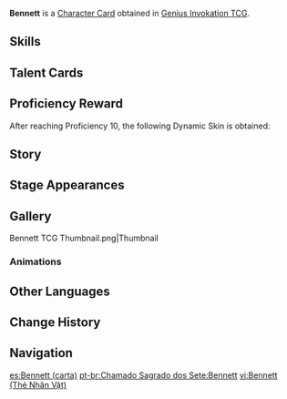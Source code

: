 {{About|the [[Character Card]]|the [[Playable Character]]|Bennett}}
{{Genius Invokation TCG Infobox
|title       = Bennett
|id          = 001303
|image       = Bennett Character Card.png
|type        = Character Card
|health      = 10
|element     = Pyro
|faction     = Mondstadt
|weapon      = Sword
|source1     = Achieve victory in [[Genius Invokation TCG/Stage/Bennett/Friendly Fracas|Friendly Fracas (Bennett)]]
|features  = Bennett
}}
'''Bennett''' is a [[Character Card]] obtained in [[Genius Invokation TCG]].

==Skills==
{{Genius Invokation TCG Skills Table}}

==Talent Cards==
{{Genius Invokation TCG Talent Cards Table}}

==Proficiency Reward==
After reaching Proficiency 10, the following Dynamic Skin is obtained:<br />{{TCG Card|Grand Expectation|1|golden=1|caption=1}}

==Story==
{{Description|Once you know that you will certainly lose, then you must certainly know the way to win.|title="Trial by Fire" Bennett}}

==Stage Appearances==
{{Genius Invokation TCG Stage Appearances}}

==Gallery==
<gallery>
Bennett TCG Thumbnail.png|Thumbnail
</gallery>

===Animations===
{{Preview
|size     = 200px
|file1    = Bennett Dynamic Skin
|caption  = Dynamic Skin Idle Animation
}}

==Other Languages==
{{Transclude|Bennett|Other Languages}}

==Change History==
{{Change History|3.3}}

==Navigation==
{{Genius Invokation TCG Navbox|Character Card Obtainable}}

[[es:Bennett (carta)]]
[[pt-br:Chamado Sagrado dos Sete:Bennett]]
[[vi:Bennett (Thẻ Nhân Vật)]]